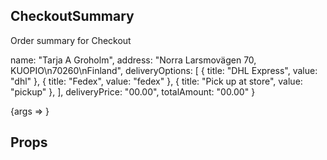 


<Meta title="Components/CheckoutSummary" />

## CheckoutSummary

Order summary for Checkout


  name: "Tarja A Groholm",
  address: "Norra Larsmovägen 70, KUOPIO\n70260\nFinland",
    deliveryOptions: [
    { title: "DHL Express", value: "dhl" },
    { title: "Fedex", value: "fedex" },
    { title: "Pick up at store", value: "pickup" },
  ],
  deliveryPrice: "00.00",
  totalAmount: "00.00"
}


<Canvas>
  <Story name="Default" args={storyArgs}>
    {args => <CheckoutSummary {...args}/>}
  </Story>
</Canvas>

## Props

<ArgsTable of={CheckoutSummary} />

